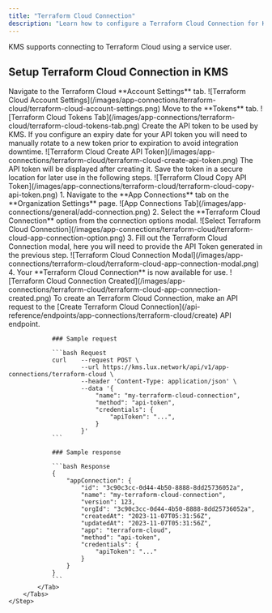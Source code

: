 ```yaml
---
title: "Terraform Cloud Connection"
description: "Learn how to configure a Terraform Cloud Connection for KMS."
---
```


KMS supports connecting to Terraform Cloud using a service user.

## Setup Terraform Cloud Connection in KMS

<Steps>
    <Step title="Move to Account Settings on Terraform Cloud">
        Navigate to the Terraform Cloud **Account Settings** tab.
        ![Terraform Cloud Account Settings](/images/app-connections/terraform-cloud/terraform-cloud-account-settings.png)
    </Step>
    <Step title="Move to Tokens Tab">
        Move to the **Tokens** tab.
        ![Terraform Cloud Tokens Tab](/images/app-connections/terraform-cloud/terraform-cloud-tokens-tab.png)
    </Step>
    <Step title="Create the API Token">
        Create the API token to be used by KMS.
        <Note>
            If you configure an expiry date for your API token you will need to manually rotate to a new token prior to expiration to avoid integration downtime.
        </Note>
        ![Terraform Cloud Create API Token](/images/app-connections/terraform-cloud/terraform-cloud-create-api-token.png)
    </Step>
    <Step title="Copy the API Token">
        The API token will be displayed after creating it. Save the token in a secure location for later use in the following steps.
        ![Terraform Cloud Copy API Token](/images/app-connections/terraform-cloud/terraform-cloud-copy-api-token.png)
    </Step>
    <Step title="Add Terraform Cloud Connection in KMS">
        <Tabs>
            <Tab title="KMS UI">
                1. Navigate to the **App Connections** tab on the **Organization Settings** page.
                ![App Connections Tab](/images/app-connections/general/add-connection.png)
                2. Select the **Terraform Cloud Connection** option from the connection options modal.
                    ![Select Terraform Cloud Connection](/images/app-connections/terraform-cloud/terraform-cloud-app-connection-option.png)
                3. Fill out the Terraform Cloud Connection modal, here you will need to provide the API Token generated in the previous step.
                    ![Terraform Cloud Connection Modal](/images/app-connections/terraform-cloud/terraform-cloud-app-connection-modal.png)
                4. Your **Terraform Cloud Connection** is now available for use.
                    ![Terraform Cloud Connection Created](/images/app-connections/terraform-cloud/terraform-cloud-app-connection-created.png)
            </Tab>
            <Tab title="API">
                To create an Terraform Cloud Connection, make an API request to the [Create Terraform Cloud
                Connection](/api-reference/endpoints/app-connections/terraform-cloud/create) API endpoint.

                ### Sample request

                ```bash Request
                curl    --request POST \
                        --url https://kms.lux.network/api/v1/app-connections/terraform-cloud \
                        --header 'Content-Type: application/json' \
                        --data '{
                            "name": "my-terraform-cloud-connection",
                            "method": "api-token",
                            "credentials": {
                                "apiToken": "...",
                            }
                        }'
                ```

                ### Sample response

                ```bash Response
                {
                    "appConnection": {
                        "id": "3c90c3cc-0d44-4b50-8888-8dd25736052a",
                        "name": "my-terraform-cloud-connection",
                        "version": 123,
                        "orgId": "3c90c3cc-0d44-4b50-8888-8dd25736052a",
                        "createdAt": "2023-11-07T05:31:56Z",
                        "updatedAt": "2023-11-07T05:31:56Z",
                        "app": "terraform-cloud",
                        "method": "api-token",
                        "credentials": {
                            "apiToken": "..."
                        }
                    }
                }
                ```
            </Tab>
        </Tabs>
    </Step>
</Steps>
